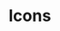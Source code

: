 
<Meta title="Tokens/Icons" />

# Icons

<IconGallery>
  <IconItem name="contact">
    <nds-icon
      name="contact"
      color="var(--color-accent1-ui)"
      type="fill"
    ></nds-icon>
  </IconItem>
  <IconItem name="accessibility">
    <nds-icon name="accessibility" type="fill"></nds-icon>
  </IconItem>
  <IconItem name="ecology">
    <nds-icon name="ecology" type="fill"></nds-icon>
  </IconItem>
</IconGallery>
